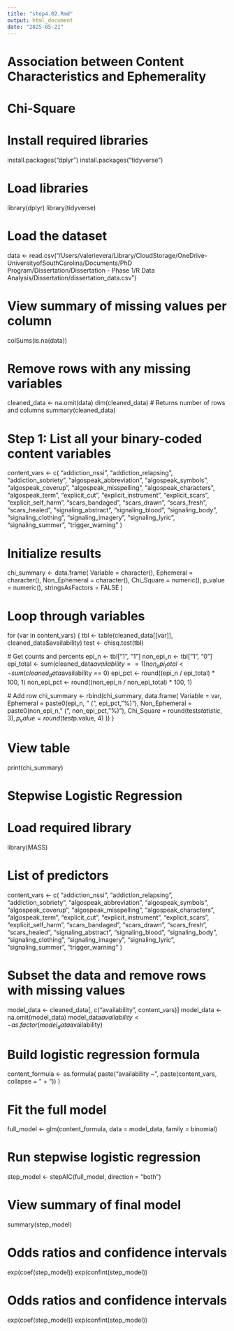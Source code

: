 ```yaml
---
title: "step4.02.Rmd"
output: html_document
date: "2025-05-21"
---
```

# Association between Content Characteristics and Ephemerality

# Chi-Square

# Install required libraries
install.packages("dplyr")
install.packages("tidyverse")

# Load libraries
library(dplyr)
library(tidyverse)

# Load the dataset
data <- read.csv("/Users/valerievera/Library/CloudStorage/OneDrive-UniversityofSouthCarolina/Documents/PhD Program/Dissertation/Dissertation - Phase 1/R Data Analysis/Dissertation/dissertation_data.csv")

# View summary of missing values per column
colSums(is.na(data))

# Remove rows with any missing variables
cleaned_data <- na.omit(data)
dim(cleaned_data)  # Returns number of rows and columns
summary(cleaned_data)

# Step 1: List all your binary-coded content variables
content_vars <- c(
  "addiction_nssi", "addiction_relapsing", "addiction_sobriety",
  "algospeak_abbreviation", "algospeak_symbols", "algospeak_coverup",
  "algospeak_misspelling", "algospeak_characters", "algospeak_term",
  "explicit_cut", "explicit_instrument", "explicit_scars",
  "explicit_self_harm", "scars_bandaged", "scars_drawn",
  "scars_fresh", "scars_healed", "signaling_abstract", "signaling_blood",
  "signaling_body", "signaling_clothing", "signaling_imagery", "signaling_lyric",
  "signaling_summer", "trigger_warning"
)

# Initialize results
chi_summary <- data.frame(
  Variable = character(),
  Ephemeral = character(),
  Non_Ephemeral = character(),
  Chi_Square = numeric(),
  p_value = numeric(),
  stringsAsFactors = FALSE
)

# Loop through variables
for (var in content_vars) {
  tbl <- table(cleaned_data[[var]], cleaned_data$availability)
  test <- chisq.test(tbl)

  # Get counts and percents
  epi_n <- tbl["1", "1"]
  non_epi_n <- tbl["1", "0"]
  epi_total <- sum(cleaned_data$availability == 1)
  non_epi_total <- sum(cleaned_data$availability == 0)
  epi_pct <- round((epi_n / epi_total) * 100, 1)
  non_epi_pct <- round((non_epi_n / non_epi_total) * 100, 1)

  # Add row
  chi_summary <- rbind(chi_summary, data.frame(
    Variable = var,
    Ephemeral = paste0(epi_n, " (", epi_pct, "%)"),
    Non_Ephemeral = paste0(non_epi_n, " (", non_epi_pct, "%)"),
    Chi_Square = round(test$statistic, 3),
    p_value = round(test$p.value, 4)
  ))
}

# View table
print(chi_summary)

# Stepwise Logistic Regression

# Load required library
library(MASS)

# List of predictors
content_vars <- c(
  "addiction_nssi", "addiction_relapsing", "addiction_sobriety",
  "algospeak_abbreviation", "algospeak_symbols", "algospeak_coverup",
  "algospeak_misspelling", "algospeak_characters", "algospeak_term",
  "explicit_cut", "explicit_instrument", "explicit_scars",
  "explicit_self_harm", "scars_bandaged", "scars_drawn",
  "scars_fresh", "scars_healed", "signaling_abstract", "signaling_blood",
  "signaling_body", "signaling_clothing", "signaling_imagery", "signaling_lyric",
  "signaling_summer", "trigger_warning"
)

# Subset the data and remove rows with missing values
model_data <- cleaned_data[, c("availability", content_vars)]
model_data <- na.omit(model_data)
model_data$availability <- as.factor(model_data$availability)


# Build logistic regression formula
content_formula <- as.formula(
  paste("availability ~", paste(content_vars, collapse = " + "))
)

# Fit the full model
full_model <- glm(content_formula, data = model_data, family = binomial)

# Run stepwise logistic regression
step_model <- stepAIC(full_model, direction = "both")

# View summary of final model
summary(step_model)

# Odds ratios and confidence intervals
exp(coef(step_model))
exp(confint(step_model))

# Odds ratios and confidence intervals
exp(coef(step_model))
exp(confint(step_model))
